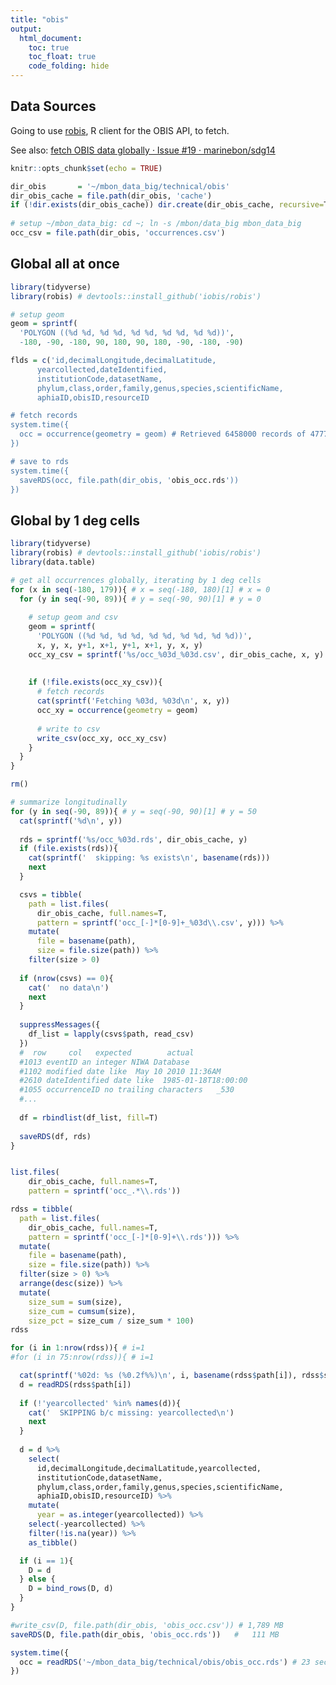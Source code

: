 ```yaml
---
title: "obis"
output:
  html_document:
    toc: true
    toc_float: true
    code_folding: hide
---
```


## Data Sources

Going to use [robis](https://github.com/iobis/robis), R client for the OBIS API, to fetch.

See also: [fetch OBIS data globally · Issue #19 · marinebon/sdg14](https://github.com/marinebon/sdg14/issues/19)


```r
knitr::opts_chunk$set(echo = TRUE)

dir_obis       = '~/mbon_data_big/technical/obis'
dir_obis_cache = file.path(dir_obis, 'cache')
if (!dir.exists(dir_obis_cache)) dir.create(dir_obis_cache, recursive=T, showWarnings=F)
  
# setup ~/mbon_data_big: cd ~; ln -s /mbon/data_big mbon_data_big
occ_csv = file.path(dir_obis, 'occurrences.csv')
```


## Global all at once

```r
library(tidyverse)
library(robis) # devtools::install_github('iobis/robis')

# setup geom
geom = sprintf(
  'POLYGON ((%d %d, %d %d, %d %d, %d %d, %d %d))',
  -180, -90, -180, 90, 180, 90, 180, -90, -180, -90)

flds = c('id,decimalLongitude,decimalLatitude,
      yearcollected,dateIdentified,
      institutionCode,datasetName,
      phylum,class,order,family,genus,species,scientificName,
      aphiaID,obisID,resourceID

# fetch records
system.time({
  occ = occurrence(geometry = geom) # Retrieved 6458000 records of 47777791 (13%) May 1, 5:02pm
})

# save to rds
system.time({
  saveRDS(occ, file.path(dir_obis, 'obis_occ.rds'))
})
```


## Global by 1 deg cells

```r
library(tidyverse)
library(robis) # devtools::install_github('iobis/robis')
library(data.table)

# get all occurrences globally, iterating by 1 deg cells
for (x in seq(-180, 179)){ # x = seq(-180, 180)[1] # x = 0
  for (y in seq(-90, 89)){ # y = seq(-90, 90)[1] # y = 0
    
    # setup geom and csv
    geom = sprintf(
      'POLYGON ((%d %d, %d %d, %d %d, %d %d, %d %d))',
      x, y, x, y+1, x+1, y+1, x+1, y, x, y)
    occ_xy_csv = sprintf('%s/occ_%03d_%03d.csv', dir_obis_cache, x, y)
    
    
    if (!file.exists(occ_xy_csv)){
      # fetch records
      cat(sprintf('Fetching %03d, %03d\n', x, y))
      occ_xy = occurrence(geometry = geom)
    
      # write to csv
      write_csv(occ_xy, occ_xy_csv)
    }
  }
}

rm()

# summarize longitudinally
for (y in seq(-90, 89)){ # y = seq(-90, 90)[1] # y = 50
  cat(sprintf('%d\n', y))
  
  rds = sprintf('%s/occ_%03d.rds', dir_obis_cache, y)
  if (file.exists(rds)){
    cat(sprintf('  skipping: %s exists\n', basename(rds)))
    next
  }

  csvs = tibble(
    path = list.files(
      dir_obis_cache, full.names=T,
      pattern = sprintf('occ_[-]*[0-9]+_%03d\\.csv', y))) %>%
    mutate(
      file = basename(path),
      size = file.size(path)) %>%
    filter(size > 0)
  
  if (nrow(csvs) == 0){
    cat('  no data\n')
    next
  }
  
  suppressMessages({
    df_list = lapply(csvs$path, read_csv)
  })
  #  row     col   expected        actual
  #1013 eventID an integer NIWA Database
  #1102 modified date like  May 10 2010 11:36AM
  #2610 dateIdentified date like  1985-01-18T18:00:00
  #1055 occurrenceID no trailing characters   _530
  #...
  
  df = rbindlist(df_list, fill=T)
  
  saveRDS(df, rds)
}


list.files(
    dir_obis_cache, full.names=T,
    pattern = sprintf('occ_.*\\.rds'))

rdss = tibble(
  path = list.files(
    dir_obis_cache, full.names=T,
    pattern = sprintf('occ_[-]*[0-9]+\\.rds'))) %>% 
  mutate(
    file = basename(path),
    size = file.size(path)) %>% 
  filter(size > 0) %>%
  arrange(desc(size)) %>%
  mutate(
    size_sum = sum(size),
    size_cum = cumsum(size),
    size_pct = size_cum / size_sum * 100)
rdss

for (i in 1:nrow(rdss)){ # i=1
#for (i in 75:nrow(rdss)){ # i=1

  cat(sprintf('%02d: %s (%0.2f%%)\n', i, basename(rdss$path[i]), rdss$size_pct[i]))
  d = readRDS(rdss$path[i])
  
  if (!'yearcollected' %in% names(d)){
    cat('  SKIPPING b/c missing: yearcollected\n')
    next
  }
  
  d = d %>%
    select(
      id,decimalLongitude,decimalLatitude,yearcollected,
      institutionCode,datasetName,
      phylum,class,order,family,genus,species,scientificName,
      aphiaID,obisID,resourceID) %>%
    mutate(
      year = as.integer(yearcollected)) %>%
    select(-yearcollected) %>%
    filter(!is.na(year)) %>%
    as_tibble()

  if (i == 1){
    D = d
  } else {
    D = bind_rows(D, d)
  }
}

#write_csv(D, file.path(dir_obis, 'obis_occ.csv')) # 1,789 MB
saveRDS(D, file.path(dir_obis, 'obis_occ.rds'))   #   111 MB

system.time({
  occ = readRDS('~/mbon_data_big/technical/obis/obis_occ.rds') # 23 secs
})
```

